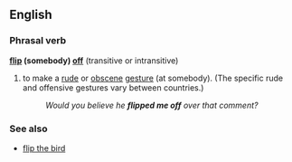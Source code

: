 ==English==
===Phrasal verb===
'''[[flip]] (somebody) [[off]]''' (transitive or intransitive)
#{{euphemism}} to make a [[rude]] or [[obscene]] [[gesture]] (at somebody).  (The specific rude and offensive gestures vary between countries.)
#:''Would you believe he '''flipped me off''' over that comment?''

===See also===
*[[flip the bird]]